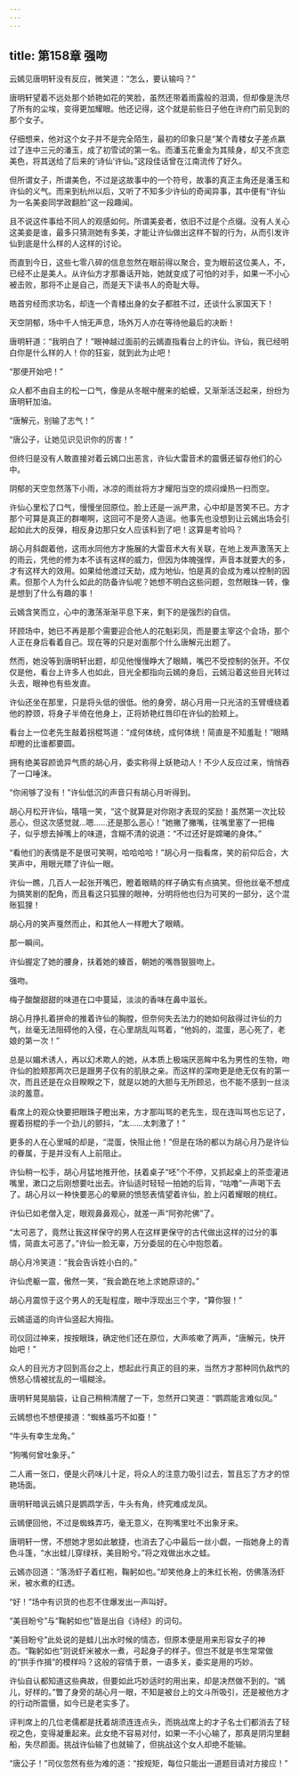 ```yaml
---
---
---
```

title: 第158章 强吻
---





云嫣见唐明轩没有反应，微笑道：“怎么，要认输吗？”

唐明轩望着不远处那个娇艳如花的笑脸，虽然还带着雨露般的泪滴，但却像是洗尽了所有的尘埃，变得更加耀眼。他还记得，这个就是前些日子他在许府门前见到的那个女子。

仔细想来，他对这个女子并不是完全陌生，最初的印象只是“某个青楼女子差点嬴过了连中三元的潘玉，成了初雪试的第一名。而潘玉花重金为其赎身，却又不贪恋美色，将其送给了后来的‘诗仙’许仙。”这段佳话曾在江南流传了好久。

但所谓女子，所谓美色，不过是这故事中的一个符号，故事的真正主角还是潘玉和许仙的义气。而来到杭州以后，又听了不知多少许仙的奇闻异事，其中便有“许仙为一名美妾同学政翻脸”这一段趣闻。

且不说这件事给不同人的观感如何。所谓美妾者，依旧不过是个点缀。没有人关心这美妾是谁，最多只猜测她有多美，才能让许仙做出这样不智的行为，从而引发许仙到底是什么样的人这样的讨论。

而直到今日，这些七零八碎的信息忽然在眼前得以聚合，变为眼前这位美人，不，已经不止是美人。从许仙方才那番话开始，她就变成了可怕的对手，如果一不小心被击败，那将不止是自己，而是天下读书人的奇耻大辱。

皓首穷经而求功名，却连一个青楼出身的女子都胜不过，还谈什么家国天下！

天空阴郁，场中千人悄无声息，场外万人亦在等待他最后的决断！

唐明轩道：“我明白了！”眼神越过面前的云嫣直指看台上的许仙。许仙，我已经明白你是什么样的人！你的狂妄，就到此为止吧！

“那便开始吧！”

众人都不由自主的松一口气，像是从冬眠中醒来的蛤蟆，又渐渐活泛起来，纷纷为唐明轩加油。

“唐解元，别输了志气！”

“唐公子，让她见识见识你的厉害！”

但终归是没有人敢直接对着云嫣口出恶言，许仙大雷音术的震慑还留存他们的心中。

阴郁的天空忽然落下小雨，冰凉的雨丝将方才耀阳当空的烦闷燥热一扫而空。

许仙心里松了口气，慢慢坐回原位。脸上还是一派严肃，心中却是苦笑不已。方才那个可算是真正的群嘲啊，这回可不是旁人造谣。他事先也没想到让云嫣出场会引起如此大的反弹，相反身边那只女人应该料到了吧！这算是考验吗？

胡心月斜觑着他，这雨水同他方才施展的大雷音术大有关联，在地上发声激荡天上的雨云，凭他的修为本不该有这样的威力，但因为体魄强悍，声音本就要大的多，才有这样大的效用。如果给他渡过天劫，成为地仙，怕是真的会成为难以控制的因素。但那个人为什么如此的防备许仙呢？她想不明白这些问题，忽然眼珠一转，像是想到了什么有趣的事！

云嫣含笑而立，心中的激荡渐渐平息下来，剩下的是强烈的自信。

环顾场中，她已不再是那个需要迎合他人的花魁彩凤，而是要主宰这个会场，那个人正在身后看着自己。现在等的只是对面那个什么唐解元出题了。

然而，她没等到唐明轩出题，却见他慢慢睁大了眼睛，嘴巴不受控制的张开。不仅仅是他，看台上许多人也如此，目光全都指向云嫣的身后，云嫣沿着这些目光转过头去，眼神也有些发直。

许仙还坐在那里，只是将头低的很低。他的身旁，胡心月用一只光洁的玉臂缠绕着他的脖颈，将身子半倚在他身上，正将娇艳红唇印在许仙的脸颊上。

看台上一位老先生敲着拐棍骂道：“成何体统，成何体统！简直是不知羞耻！”眼睛却瞪的比谁都要圆。

拥有绝美容颜诡异气质的胡心月，委实称得上妖艳动人！不少人反应过来，悄悄吞了一口唾沫。

“你闹够了没有！”许仙低沉的声音只有胡心月听得到。

胡心月松开许仙，嘻嘻一笑，“这个就算是对你刚才表现的奖励！虽然第一次比较恶心，但这次感觉就…嗯……还是那么恶心！”她撇了撇嘴，往嘴里塞了一把梅子，似乎想去掉嘴上的味道，含糊不清的说道：“不过还好是嫦曦的身体。”

“看他们的表情是不是很可笑啊，哈哈哈哈！”胡心月一指看席，笑的前仰后合，大笑声中，用眼光瞟了许仙一眼。

许仙一瞧，几百人一起张开嘴巴，瞪着眼睛的样子确实有点搞笑。但他丝毫不想成为搞笑剧的配角，而且看这只狐狸的眼神，分明将他也归为可笑的一部分，这个混账狐狸！

胡心月的笑声戛然而止，和其他人一样瞪大了眼睛。

那一瞬间。

许仙握定了她的腰身，扶着她的螓首，朝她的嘴唇狠狠吻上。

强吻。

梅子酸酸甜甜的味道在口中蔓延，淡淡的香味在鼻中滋长。

胡心月挣扎着拼命的推着许仙的胸膛，但奈何失去法力的她如何敌得过许仙的力气，丝毫无法阻碍他的入侵，在心里胡乱叫骂着，“他妈的，混蛋，恶心死了，老娘的第一次！”

总是以媚术诱人，再以幻术欺人的她，从本质上极端厌恶眸中名为男性的生物，吻许仙的脸颊那两次已是跟男子仅有的肌肤之亲。而这样的深吻更是绝无仅有的第一次，而且还是在众目睽睽之下，就是以她的大胆与无所顾忌，也不能不感到一丝淡淡的羞意。

看席上的观众快要把眼珠子瞪出来，方才那叫骂的老先生，现在连叫骂也忘记了，握着拐棍的手一个劲儿的颤抖，“太……太刺激了！”

更多的人在心里喊的却是，“混蛋，快阻止他！”但是在场的都以为胡心月乃是许仙的眷属，于是并没有人上前阻止。

许仙稍一松手，胡心月猛地推开他，扶着桌子“呸”个不停，又抓起桌上的茶壶灌进嘴里，漱口之后刚想要吐出去。许仙适时轻轻一拍她的后背，“咕噜”一声喝下去了。胡心月以一种快要恶心的晕厥的愤怒表情望着许仙，脸上闪着耀眼的桃红。

许仙已如老僧入定，眼观鼻鼻观心，就差一声“阿弥陀佛”了。

“太可恶了，竟然让我这样保守的男人在这样更保守的古代做出这样的过分的事情，简直太可恶了。”许仙一脸无辜，万分委屈的在心中抱怨着。

胡心月冷笑道：“我会告诉姓小白的。”

许仙虎躯一震，傲然一笑，“我会跪在地上求她原谅的。”

胡心月震惊于这个男人的无耻程度，眼中浮现出三个字，“算你狠！”

云嫣遥遥的向许仙竖起大拇指。

司仪回过神来，按按眼珠，确定他们还在原位，大声咳嗽了两声，“唐解元，快开始吧！”

众人的目光方才回到高台之上，想起此行真正的目的来，当然方才那种同仇敌忾的愤怒心情被扰乱的一塌糊涂。

唐明轩晃晃脑袋，让自己稍稍清醒了一下，忽然开口笑道：“鹦鹉能言难似凤。”

云嫣想也不想便接道：“蜘蛛虽巧不如蚕！”

“牛头有幸生龙角。”

“狗嘴何曾吐象牙。”

二人甫一张口，便是火药味儿十足，将众人的注意力吸引过去，暂且忘了方才的惊艳场面。

唐明轩暗讽云嫣只是鹦鹉学舌，牛头有角，终究难成龙凤。

云嫣便回他，不过是蜘蛛弄巧，毫无意义，在狗嘴里吐不出象牙来。

唐明轩一愣，不想她才思如此敏捷，也消去了心中最后一丝小觑，一指她身上的青色斗篷，“水出蛙儿穿绿袄，美目盼兮。”将之戏做出水之蛙。

云嫣亦回道：“落汤虾子着红袍，鞠躬如也。”却笑他身上的朱红长袍，仿佛落汤虾米，被水煮的红透。

“好！”场中有识货的也忍不住爆发出一声叫好。

“美目盼兮”与“鞠躬如也”皆是出自《诗经》的词句。

“美目盼兮”此处说的是蛙儿出水时候的情态，但原本便是用来形容女子的神态。“鞠躬如也”则说虾米被水一煮，弓起身子的样子。但岂不就是书生常常做的“拱手作揖”的模样吗？这般的容情于景，一语多关，委实是用的巧妙。

许仙自认都知道这些典故，但要如此巧妙适时的用出来，却是决然做不到的。“嫣儿，好样的。”瞥了身旁的胡心月一眼，不知是被台上的文斗所吸引，还是被他方才的行动所震慑，如今已是老实多了。

评判席上的几位老儒都是抚着胡须连连点头，而挑战席上的才子名士们都消去了轻视之色，变得凝重起来。此女绝不容易对付，如果一不小心输了，那真是阴沟里翻船，失尽颜面。挑战许仙输了也就输了，但挑战这个女人却绝不能输。

“唐公子！”司仪忽然有些为难的道：“按规矩，每位只能出一道题目请对方接应！”
